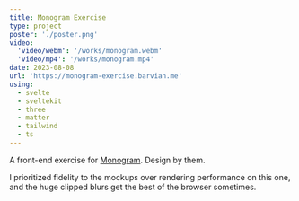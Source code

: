 ```yaml
---
title: Monogram Exercise
type: project
poster: './poster.png'
video:
  'video/webm': '/works/monogram.webm'
  'video/mp4': '/works/monogram.mp4'
date: 2023-08-08
url: 'https://monogram-exercise.barvian.me'
using:
  - svelte
  - sveltekit
  - three
  - matter
  - tailwind
  - ts
---
```


A front-end exercise for [Monogram](https://monogram.io/). Design by them.

I prioritized fidelity to the mockups over rendering performance on this one, and the huge clipped blurs
get the best of the browser sometimes.
